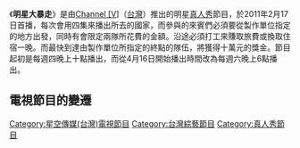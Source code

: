 {{Schedule|time=2015-02-08T09:41:19+00:00}}
{{Infobox television
| 名稱 = 明星大暴走
| 圖片 =
| 圖說 = 
| 分類 = [[綜藝節目|綜藝節目]]、[[真人實境秀|真人實境秀]]
| 語言 = [[台灣國語|國語]]
| 主持 = 
| 標語  = 
| 旁白 = [[劉祿存|劉祿存]]（小祿）([[Choc7|Choc7]])
| 國家 = {{TWN}}
| 片頭曲 = 
| 主唱 = 
| 每集長 = 60分鐘(含廣告)
| 執行製作 = 楊涵茹、林建志
| 製作人 = 王子文
| 監製 = 徐博志、秦惠芳
| 剪輯 = 葉泳糖
| 攝影 = 元笙
| 片頭動畫&動畫設計 =管小粟、徐英倫、洪崇程
| 音效 = 汎昇
| 導播 = 
| 頻道 = [[Channel_V|Channel [V]]]娛樂台
| 播出國家 = {{TWN}}
| 開始 = 2011年2月17日
| 結束 = 2011年5月14日
| 集數 = 
| 每集列表 = 
| 相關節目 = 
| 官方網站 = 
}}
《'''明星大暴走'''》是由[[Channel_V|Channel [V]]]（[[台灣|台灣]]）推出的明星[[真人秀|真人秀]]節目，於2011年2月17日首播，每次會用四集來播出所去的國家，而參與的來賓們必須要從製作單位指定的地方出發，同時有會限定兩隊所花費的金額。沿途必須打工來賺取旅費或換取住宿一晚。而最快到達由製作單位所指定的終點的隊伍，將獲得十萬元的獎金。節目起初是每週四晚上十點播出，而從4月16日開始播出時間改為每週六晚上6點播出。

==電視節目的變遷==
{{電視節目的變遷
|電視台= {{flagicon|Taiwan}} 台灣  [[Channel_V|Channel [V] 娛樂台]]
|播放檔次= 星期一至四22:00 - 23:00
|節目名稱= [[青春全員集合|青春全員集合]]（週一至三）<br>（2011年1月24日 - 2011年4月20日）
----
'''明星大暴走'''（週四）<br />（2011年2月17日 - 2011年4月7日）
|上一節目=[[我愛黑澀棒棒堂|我愛黑澀棒棒堂]]<br />（2010年12月27日 - 2011年1月21日）
|下一節目=
}}

{{電視節目的變遷
|電視台={{flagicon|Taiwan}} [[Channel_V|Channel [V]娛樂台]]
|播放檔次=星期六 18:00 - 19:00
|節目名稱=明星大暴走<br />（2011.04.16 - 2010.05.14）
|上一節目=<br />（ -2011.04.09） 
|下一節目=
}}
[[Category:星空傳媒(台灣)電視節目|Category:星空傳媒(台灣)電視節目]]
[[Category:台灣綜藝節目|Category:台灣綜藝節目]]
[[Category:真人秀節目|Category:真人秀節目]]
